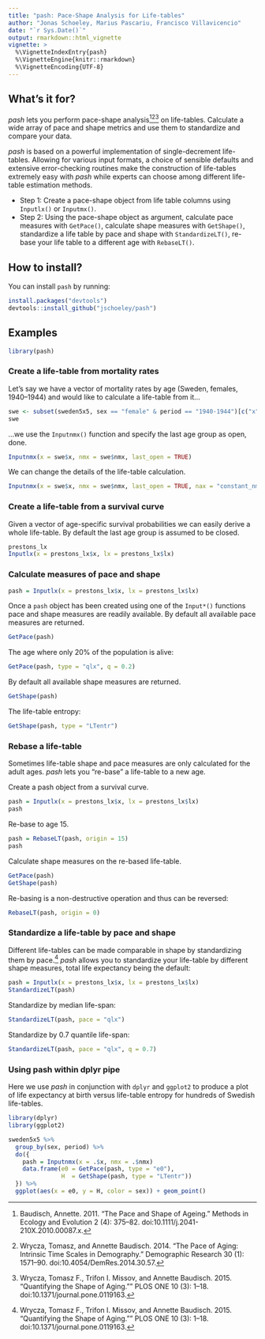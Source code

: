 ```yaml
---
title: "pash: Pace-Shape Analysis for Life-tables"
author: "Jonas Schoeley, Marius Pascariu, Francisco Villavicencio"
date: "`r Sys.Date()`"
output: rmarkdown::html_vignette
vignette: >
  %\VignetteIndexEntry{pash}
  %\VignetteEngine{knitr::rmarkdown}
  %\VignetteEncoding{UTF-8}
---
```


What's it for?
--------------

*pash* lets you perform pace-shape analysis[^1][^2][^3] on life-tables. Calculate a wide array of pace and shape metrics and use them to standardize and compare your data.

*pash* is based on a powerful implementation of single-decrement life-tables. Allowing for various input formats, a choice of sensible defaults and extensive error-checking routines make the construction of life-tables extremely easy with *pash* while experts can choose among different life-table estimation methods.

- Step 1: Create a pace-shape object from life table columns using `Inputlx()` or `Inputmx()`.
- Step 2: Using the pace-shape object as argument, calculate pace measures with `GetPace()`, calculate shape measures with `GetShape()`, standardize a life table by pace and shape with `StandardizeLT()`, re-base your life table to a different age with `RebaseLT()`.

[^1]: Baudisch, Annette. 2011. "The Pace and Shape of Ageing." Methods in Ecology and Evolution 2 (4): 375–82. doi:10.1111/j.2041-210X.2010.00087.x.
[^2]: Wrycza, Tomasz, and Annette Baudisch. 2014. "The Pace of Aging: Intrinsic Time Scales in Demography." Demographic Research 30 (1): 1571–90. doi:10.4054/DemRes.2014.30.57.
[^3]: Wrycza, Tomasz F., Trifon I. Missov, and Annette Baudisch. 2015. "Quantifying the Shape of Aging."" PLOS ONE 10 (3): 1–18. doi:10.1371/journal.pone.0119163.

How to install?
---------------

You can install `pash` by running:

```r
install.packages("devtools")
devtools::install_github("jschoeley/pash")
```

Examples
--------

```r
library(pash)
```

### Create a life-table from mortality rates

Let's say we have a vector of mortality rates by age (Sweden, females, 1940--1944) and would like to calculate a life-table from it...

```r
swe <- subset(sweden5x5, sex == "female" & period == "1940-1944")[c("x", "nmx")]
swe
```

...we use the `Inputnmx()` function and specify the last age group as open, done.

```r
Inputnmx(x = swe$x, nmx = swe$nmx, last_open = TRUE)
```

We can change the details of the life-table calculation.

```r
Inputnmx(x = swe$x, nmx = swe$nmx, last_open = TRUE, nax = "constant_nmx")
```

### Create a life-table from a survival curve

Given a vector of age-specific survival probabilities we can easily derive a whole life-table. By default the last age group is assumed to be closed.

```r
prestons_lx
Inputlx(x = prestons_lx$x, lx = prestons_lx$lx)
```

### Calculate measures of pace and shape

```r
pash = Inputlx(x = prestons_lx$x, lx = prestons_lx$lx)
```

Once a `pash` object has been created using one of the `Input*()` functions pace and shape measures are readily available. By default all available pace measures are returned.

```r
GetPace(pash)
```

The age where only 20% of the population is alive:

```r
GetPace(pash, type = "qlx", q = 0.2)
```

By default all available shape measures are returned.

```r
GetShape(pash)
```

The life-table entropy:

```r
GetShape(pash, type = "LTentr")
```

### Rebase a life-table

Sometimes life-table shape and pace measures are only calculated for the adult ages. *pash* lets you "re-base" a life-table to a new age.

Create a pash object from a survival curve.

```r
pash = Inputlx(x = prestons_lx$x, lx = prestons_lx$lx)
pash
```

Re-base to age 15.

```r
pash = RebaseLT(pash, origin = 15)
pash
```

Calculate shape measures on the re-based life-table.

```r
GetPace(pash)
GetShape(pash)
```

Re-basing is a non-destructive operation and thus can be reversed:

```r
RebaseLT(pash, origin = 0)
```

### Standardize a life-table by pace and shape

Different life-tables can be made comparable in shape by standardizing them by pace.[^3] *pash* allows you to standardize your life-table by different shape measures, total life expectancy being the default:

```r
pash = Inputlx(x = prestons_lx$x, lx = prestons_lx$lx)
StandardizeLT(pash)
```

Standardize by median life-span:

```r
StandardizeLT(pash, pace = "qlx")
```

Standardize by 0.7 quantile life-span:

```r
StandardizeLT(pash, pace = "qlx", q = 0.7)
```

### Using pash within dplyr pipe

Here we use *pash* in conjunction with `dplyr` and `ggplot2` to produce a plot of life expectancy at birth versus life-table entropy for hundreds of Swedish life-tables.

```r
library(dplyr)
library(ggplot2)

sweden5x5 %>%
  group_by(sex, period) %>%
  do({
    pash = Inputnmx(x = .$x, nmx = .$nmx)
    data.frame(e0 = GetPace(pash, type = "e0"),
               H  = GetShape(pash, type = "LTentr"))
  }) %>%
  ggplot(aes(x = e0, y = H, color = sex)) + geom_point()
```
